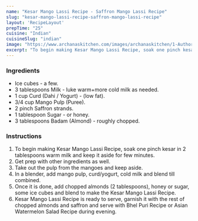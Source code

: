 ---
name: "Kesar Mango Lassi Recipe - Saffron Mango Lassi Recipe"
slug: "kesar-mango-lassi-recipe-saffron-mango-lassi-recipe"
layout: 'RecipeLayout'
prepTime: "25"
cuisine: "Indian"
cuisineSlug: "indian"
image: "https://www.archanaskitchen.com/images/archanaskitchen/1-Author/pooja/Mango_Saffron_Lassi.jpg"
excerpt: "To begin making Kesar Mango Lassi Recipe, soak one pinch kesar in 2 tablespoons warm milk and keep it aside for few minutes"
---

### Ingredients

- Ice cubes - a few.
- 3 tablespoons Milk - luke warm+more cold milk as needed.
- 1 cup Curd (Dahi / Yogurt) - (low fat).
- 3/4 cup Mango Pulp (Puree).
- 2 pinch Saffron strands.
- 1 tablespoon Sugar - or honey.
- 3 tablespoons Badam (Almond) - roughly chopped.

### Instructions

1. To begin making Kesar Mango Lassi Recipe, soak one pinch kesar in 2 tablespoons warm milk and keep it aside for few minutes.
1. Get prep with other ingredients as well.
1. Take out the pulp from the mangoes and keep aside.
1. In a blender, add mango pulp, curd/yogurt, cold milk and blend till combined.
1. Once it is done, add chopped almonds (2 tablespoons), honey or sugar, some ice cubes and blend to make the Kesar Mango Lassi Recipe.
1. Kesar Mango Lassi Recipe is ready to serve, garnish it with the rest of chopped almonds and saffron and serve with Bhel Puri Recipe or Asian Watermelon Salad Recipe during evening.

